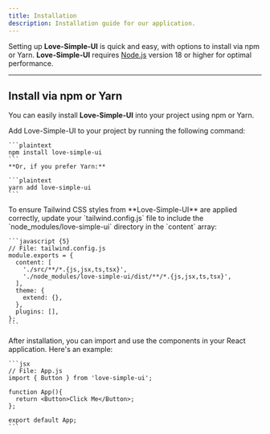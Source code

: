 ```yaml
---
title: Installation
description: Installation guide for our application.
---
```


Setting up **Love-Simple-UI** is quick and easy, with options to install via npm or Yarn. **Love-Simple-UI** requires [Node.js](https://nodejs.org/) version 18 or higher for optimal performance.

---

## Install via npm or Yarn

You can easily install **Love-Simple-UI** into your project using npm or Yarn.

<Stepper>
  <StepperItem title="Step 1: Install Love-Simple-UI">
    Add Love-Simple-UI to your project by running the following command:

    ```plaintext
    npm install love-simple-ui
    ```
    **Or, if you prefer Yarn:**

    ```plaintext
    yarn add love-simple-ui
    ```

  </StepperItem>

  <StepperItem title="Step 2: Configure Tailwind CSS">
    To ensure Tailwind CSS styles from **Love-Simple-UI** are applied correctly, update your `tailwind.config.js` file to include the `node_modules/love-simple-ui` directory in the `content` array:

    ```javascript {5}
    // File: tailwind.config.js
    module.exports = {
      content: [
        './src/**/*.{js,jsx,ts,tsx}',
        './node_modules/love-simple-ui/dist/**/*.{js,jsx,ts,tsx}',
      ],
      theme: {
        extend: {},
      },
      plugins: [],
    };
    ```

  </StepperItem>

  <StepperItem title="Step 3: Import the Components">
    After installation, you can import and use the components in your React application. Here's an example:

    ```jsx
    // File: App.js
    import { Button } from 'love-simple-ui';

    function App(){
      return <Button>Click Me</Button>;
    };

    export default App;
    ```

  </StepperItem>
</Stepper>
